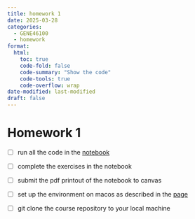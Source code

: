 ```yaml
---
title: homework 1
date: 2025-03-28
categories:
  - GENE46100
  - homework
format:
  html:
    toc: true
    code-fold: false
    code-summary: "Show the code"
    code-tools: true
    code-overflow: wrap
date-modified: last-modified
draft: false
---
```


# Homework 1

- [ ] run all the code in the [notebook](hands-on-introduction-to-deep-learning.ipynb)
- [ ] complete the exercises in the notebook
- [ ] submit the pdf printout of the notebook to canvas

- [ ] set up the environment on macos as described in the [page](index.qmd)
- [ ] git clone the course repository to your local machine


